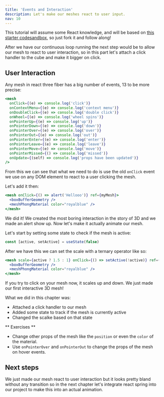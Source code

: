 ```yaml
---
title: 'Events and Interaction'
description: Let's make our meshes react to user input.
nav: 10
---
```


This tutorial will assume some React knowledge, and will be based on [this starter codesandbox](https://codesandbox.io/s/getting-started-01-12q81?from-embed), so just fork it and follow along!

After we have our continuous loop running the next step would be to allow our mesh to react to user interaction, so in this part let's attach a click handler to the cube and make it bigger on click.

## User Interaction

Any mesh in react three fiber has a big number of events, 13 to be more precise:

```jsx
<mesh
  onClick={(e) => console.log('click')}
  onContextMenu={(e) => console.log('context menu')}
  onDoubleClick={(e) => console.log('double click')}
  onWheel={(e) => console.log('wheel spins')}
  onPointerUp={(e) => console.log('up')}
  onPointerDown={(e) => console.log('down')}
  onPointerOver={(e) => console.log('over')}
  onPointerOut={(e) => console.log('out')}
  onPointerEnter={(e) => console.log('enter')}
  onPointerLeave={(e) => console.log('leave')}
  onPointerMove={(e) => console.log('move')}
  onPointerMissed={() => console.log('missed')}
  onUpdate={(self) => console.log('props have been updated')}
/>
```

From this we can see that what we need to do is use the old `onClick` event we use on any DOM element to react to a user clicking the mesh.

Let's add it then:

```jsx
<mesh onClick={() => alert('Hellooo')} ref={myMesh}>
  <boxBufferGeometry />
  <meshPhongMaterial color="royalblue" />
</mesh>
```

We did it! We created the most boring interaction in the story of 3D and we made an alert show up. Now let's make it actually animate our mesh.

Let's start by setting some state to check if the mesh is active:

```jsx
const [active, setActive] = useState(false)
```

After we have this we can set the scale with a ternary operator like so:

```jsx
<mesh scale={active ? 1.5 : 1} onClick={() => setActive(!active)} ref={myMesh}>
  <boxBufferGeometry />
  <meshPhongMaterial color="royalblue" />
</mesh>
```

If you try to click on your mesh now, it scales up and down. We just made our first interactive 3D mesh!

What we did in this chapter was:

- Attached a click handler to our mesh
- Added some state to track if the mesh is currently active
- Changed the scalke based on that state

<Codesandbox id="98ppy" />

** Exercises **

- Change other props of the mesh like the `position` or even the `color` of the material.
- Use `onPointerOver` and `onPointerOut` to change the props of the mesh on hover events.

## Next steps

We just made our mesh react to user interaction but it looks pretty bland without any transition so in the next chapter let's integrate react spring into our project to make this into an actual animation.
